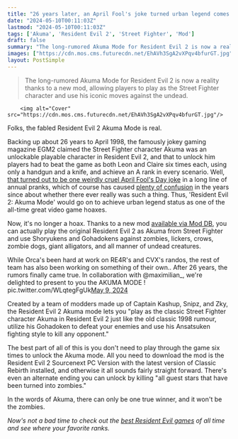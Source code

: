 ```yaml
---
title: "26 years later, an April Fool's joke turned urban legend comes to life as a Resident Evil 2 mod that lets you Shoryuken zombies as a Street Fighter character"
date: "2024-05-10T00:11:03Z"
lastmod: "2024-05-10T00:11:03Z"
tags: ['Akuma', 'Resident Evil 2', 'Street Fighter', 'Mod']
draft: false
summary: "The long-rumored Akuma Mode for Resident Evil 2 is now a reality thanks to a new mod, allowing players to play as the Street Fighter character and use his iconic moves against the undead."
images: ["https://cdn.mos.cms.futurecdn.net/EhAVh3SgA2vXPqv4bfurGT.jpg"]
layout: PostSimple
---
```

> The long-rumored Akuma Mode for Resident Evil 2 is now a reality thanks to a new mod, allowing players to play as the Street Fighter character and use his iconic moves against the undead.


        <img alt="Cover" src="https://cdn.mos.cms.futurecdn.net/EhAVh3SgA2vXPqv4bfurGT.jpg"/>
        
Folks, the fabled Resident Evil 2 Akuma Mode is real.

Backing up about 26 years to April 1998, the famously jokey gaming magazine EGM2 claimed the Street Fighter character Akuma was an unlockable playable character in Resident Evil 2, and that to unlock him players had to beat the game as both Leon and Claire six times each, using only a handgun and a knife, and achieve an A rank in every scenario. Well, [that turned out to be one weirdly cruel April Fool's Day joke](https://twitter.com/EXbiollo/status/1641981973429198850/photo/2) in a long line of annual pranks, which of course has caused [plenty of confusion](https://www.reddit.com/r/residentevil/comments/mqhlg4/was_there_ever_a_playable_akuma_in_re2_or_is/) in the years since about whether there ever really was such a thing. Thus, 'Resident Evil 2: Akuma Mode' would go on to achieve urban legend status as one of the all-time great video game hoaxes.

Now, it's no longer a hoax. Thanks to a new mod [available via Mod DB](https://www.moddb.com/mods/akuma-mode), you can actually play the original Resident Evil 2 as Akuma from Street Fighter and use Shoryukens and Gohadokens against zombies, lickers, crows, zombie dogs, giant alligators, and all manner of undead creatures.

While Orca's been hard at work on RE4R's and CVX's randos, the rest of team has also been working on something of their own.. After 26 years, the rumors finally came true. In collaboration with @maximilian_, we're delighted to present to you the AKUMA MODE ! pic.twitter.com/WLqtegFgUk[May 9, 2024](https://twitter.com/re_biorand/status/1788360087662219446)

Created by a team of modders made up of Captain Kashup, Snipz, and Zky, the Resident Evil 2 Akuma mode lets you "play as the classic Street Fighter character Akuma in Resident Evil 2 just like the old classic 1998 rumour, utilize his Gohadoken to defeat your enemies and use his Ansatsuken fighting style to kill any opponent."

The best part of all of this is you don't need to play through the game six times to unlock the Akuma mode. All you need to download the mod is the Resident Evil 2 Sourcenext PC Version with the latest version of Classic Rebirth installed, and otherwise it all sounds fairly straight forward. There's even an alternate ending you can unlock by killing "all guest stars that have been turned into zombies."

In the words of Akuma, there can only be one true winner, and it won't be the zombies.

*Now's not a bad time to check out the *[<em>best Resident Evil games</em>](https://www.gamesradar.com/best-resident-evil-games/)* of all time and see where your favorite ranks.*
        